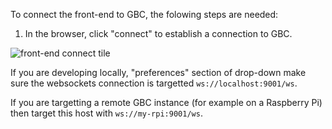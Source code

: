 
To connect the front-end to GBC, the folowing steps are needed:

1. In the browser, click "connect" to establish a connection to GBC.


<Image meta={connect_tile} alt="front-end connect tile" maxWidth={400}/>

If you are developing locally, "preferences" section of drop-down make sure the websockets connection is targetted `ws://localhost:9001/ws`.

If you are targetting a remote GBC instance (for example on a Raspberry Pi) then target this host with `ws://my-rpi:9001/ws`.
